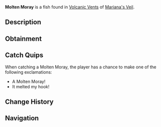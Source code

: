 {{FishInfobox
|image          = Molten Moray.png
|rarity         = Rare
|sea            = First Sea
|location       = [[Volcanic Vents]]
|sublocation    = 
|sources        = Fishing Rod
|radar_location = 
|xp             = 450
|weather        = Rain
|time           = 
|season         = Spring
|bait           = Minnow
|base_weight    = 23
|base_value     = 1300
|weight_range   = 15
|base_chance    = 15
|base_resil     = 35
}}
'''Molten Moray''' is a {{Rarity|Rare}} fish found in [[Volcanic Vents]] of [[Mariana's Veil]].

== Description ==
{{Description|A long, slender fish with dark, heat-resistant scales. Hot to the touch.|Bestiary Entry}}

== Obtainment ==
{{Description|Small yet blindingly bright. When it rains, it hunts.|Bestiary Hint}}
{{Fish Availability|
Mariana's Veil/Volcanic Vents
|top_rods      = 
Firefly Rod\621276.11\274500.4;
Rapid Rod\612430\277003.89;
Wildflower Rod\589405.45\263275.37;
Frog Rod\587035.53\249754.39;
Fast Rod\565698.59\248239.44;
Long Rod\422700.12\189375.15;
Brick Built Rod\412861.83\184967.47;
Lucky Rod\455212.71\203579.76;
Trident Rod\551510.5\186165.85;
Free Spirit Rod\516279.73\174646.3;
No-Life Rod\388082.4\130476.79;
Training Rod\387098.37\161535.19;
Challenger's Rod\341190.38\123039.58;
Seraphic Rod\339898.77\125396.17;
Rod Of The Forgotten Fang\334232.84\119570.72;
Blazebringer Rod\333470.26\116529.36;
Ethereal Prism Rod\333015.21\125791.15;
Astralhook Rod\332736.02\125414.42;
Rod Of The Exalted One\316801.78\109249.84;
Verdant Shear Rod\315463.69\109536.48;
Rod Of The Depths\312394.46\108293.87;
Zeus Rod\311949.89\108780.2;
Depthseeker Rod\291259.2\100441.42;
Avalanche Rod\263626.4\90733.79;
Volcanic Rod\261223.47\86020.59;
Steady Rod\100389.1\33244.64
|recommended   = Trident Rod
}}

== Catch Quips ==
When catching a Molten Moray, the player has a chance to make one of the following exclamations:
* A Molten Moray!
* It melted my hook!

== Change History ==
{{Change History|{{subst:Current Version}}}}

== Navigation ==
{{Fish Navbox|Volcanic Vents}}
